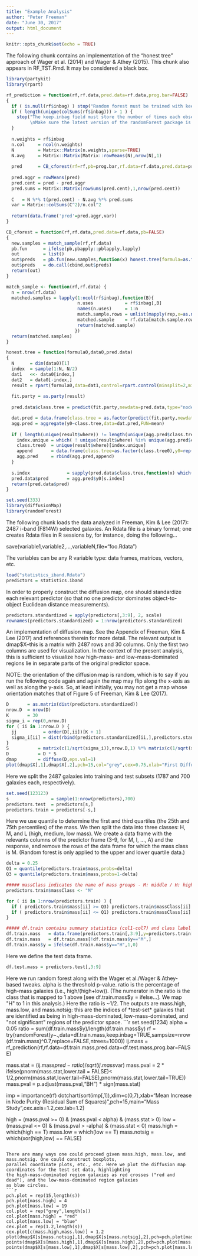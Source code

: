 ```yaml
---
title: "Example Analysis"
author: "Peter Freeman"
date: "June 30, 2017"
output: html_document
---
```


```r
knitr::opts_chunk$set(echo = TRUE)
```

The following chunk contains an implementation of the "honest tree" approach of Wager et al. (2014) and Wager & Athey (2015).
This chunk also appears in RF_TST.Rmd. It may be considered a black box.
```r
library(partykit)
library(rpart)

rf_prediction = function(rf,rf.data,pred.data=rf.data,prog.bar=FALSE)
{
  if ( is.null(rf$inbag) ) stop("Random forest must be trained with keep.inbag = TRUE")
  if ( length(unique(colSums(rf$inbag))) > 1 ) {
    stop("The keep.inbag field must store the number of times each observation was used.
         \nMake sure the latest version of the randomForest package is installed from CRAN.")
  }
  
  n.weights = rf$inbag
  n.col     = ncol(n.weights)
  N         = Matrix::Matrix(n.weights,sparse=TRUE)
  N.avg     = Matrix::Matrix(Matrix::rowMeans(N),nrow(N),1)
  
  pred      = CB_cforest(rf=rf,pb=prog.bar,rf.data=rf.data,pred.data=pred.data)$preds
  
  pred.aggr = rowMeans(pred)
  pred.cent = pred - pred.aggr
  pred.sums = Matrix::Matrix(rowSums(pred.cent),1,nrow(pred.cent))
  
  C   = N %*% t(pred.cent) - N.avg %*% pred.sums
  var = Matrix::colSums(C^2)/n.col^2
  
  return(data.frame('pred'=pred.aggr,var))
}

CB_cforest = function(rf,rf.data,pred.data=rf.data,pb=FALSE) 
{
  new.samples = match_sample(rf,rf.data)
  pb.fun      = ifelse(pb,pbapply::pblapply,lapply)
  out         = list()
  out$preds   = pb.fun(new.samples,function(x) honest.tree(formula=as.formula(rf$call$formula),data=x,pred.data=pred.data))
  out$preds   = do.call(cbind,out$preds)
  return(out)
}

match_sample <- function(rf,rf.data) {
  n = nrow(rf.data)
  matched.samples = lapply(1:ncol(rf$inbag),function(B){
                           n.uses            = rf$inbag[,B]
                           names(n.uses)     = 1:n
                           match.sample.rows = unlist(mapply(rep,x=as.numeric(names(n.uses)),each=n.uses))
                           matched.sample    = rf.data[match.sample.rows, ]
                           return(matched.sample)
                          })
  return(matched.samples)
}

honest.tree = function(formula0,data0,pred.data) 
{
  N      = dim(data0)[1]
  index  = sample(1:N, N/2)
  dat1   <<- data0[index,]
  dat2   = data0[-index,]
  result = rpart(formula0,data=dat1,control=rpart.control(minsplit=2,minbucket=1,cp=0.001))
  
  fit.party = as.party(result)
  
  pred.data$class.tree = predict(fit.party,newdata=pred.data,type="node")

  dat.pred = data.frame(class.tree = as.factor(predict(fit.party,newdata=dat2,type="node")),y0=as.numeric(dat2$y))
  agg.pred = aggregate(y0~class.tree,data=dat.pred,FUN=mean)
  
  if ( length(unique(result$where)) != length(unique(agg.pred$class.tree)) ) {
    index.unique = which( ! unique(result$where) %in% unique(agg.pred$class.tree))
    class.tree0  = unique(result$where)[index.unique]
    append       = data.frame(class.tree=as.factor(class.tree0),y0=rep(1/2,length(class.tree0)))
    agg.pred     = rbind(agg.pred,append)  
  }
  
  s.index              = sapply(pred.data$class.tree,function(x) which(x==agg.pred$class.tree))
  pred.data$pred       = agg.pred$y0[s.index]
  return(pred.data$pred)
}
```

```r
set.seed(333)
library(diffusionMap)
library(randomForest)
```

The following chunk loads the data analyzed in Freeman, Kim & Lee (2017): 2487 i-band (F814W) selected galaxies.
An Rdata file is a binary format; one creates Rdata files in R sessions by, for instance, doing the following...

save(variable1,variable2,...,variableN,file="foo.Rdata")

The variables can be any R variable type: data frames, matrices, vectors, etc.
```r
load("statistics_iband.Rdata")
predictors = statistics.iband
```

In order to properly construct the diffusion map, one should standardize each relevant predictor (so that no
one predictor dominates object-to-object Euclidean distance measurements).
```r
predictors.standardized = apply(predictors[,3:9], 2, scale)
rownames(predictors.standardized) = 1:nrow(predictors.standardized)
```

An implementation of diffusion map. See the Appendix of Freeman, Kim & Lee (2017) and references therein for
more detail. The relevant output is dmap$X--this is a matrix with 2487 rows and 30 columns. Only the first two
columns are used for visualization. In the context of the present analysis, this is sufficient to visualize
how high-mass- and low-mass-dominated regions lie in separate parts of the original predictor space.

NOTE: the orientation of the diffusion map is random, which is to say if you run the following code again and
again the map may flip along the x-axis as well as along the y-axis. So, at least initially, you may not get
a map whose orientation matches that of Figure 5 of Freeman, Kim & Lee (2017).
```r
D       = as.matrix(dist(predictors.standardized))
nrow.D  = nrow(D)
K       = 30
sigma_i = rep(0,nrow.D)
for ( ii in 1:nrow.D ) {
  jj          = order(D[,ii])[K + 1]
  sigma_i[ii] = dist(rbind(predictors.standardized[ii,],predictors.standardized[jj,]))
}
S           = matrix(c(1/sqrt(sigma_i)),nrow.D,1) %*% matrix(c(1/sqrt(sigma_i)),1,nrow.D)
D           = D * S
dmap        = diffuse(D,eps.val=1)
plot(dmap$X[,1],dmap$X[,2],pch=15,col="grey",cex=0.75,xlab="First Diffusion Coordinate",ylab="Second Diffusion Coordinate",cex.axis=1.2,cex.lab=1.2)
```

Here we split the 2487 galaxies into training and test subsets (1787 and 700 galaxies each, respectively).
```r
set.seed(123123)
s                = sample(1:nrow(predictors),700)
predictors.test  = predictors[s,]
predictors.train = predictors[-s,]
```

Here we use quantile to determine the first and third quartiles (the 25th and 75th percentiles) of the mass.
We then split the data into three classes: H, M, and L (high, medium, low mass).
We create a data frame with the relevants columns of the predictor frame (3-9, for M, I, ..., A) and the response,
and remove the rows of the data frame for which the mass class is M. (Random forest is only applied to the upper
and lower quartile data.)
```r
delta = 0.25
Q1 = quantile(predictors.train$mass,probs=delta)
Q3 = quantile(predictors.train$mass,probs=1-delta)

##### massClass indicates the name of mass groups - M: middle / H: high / L: Low
predictors.train$massClass <- "M"

for ( ii in 1:nrow(predictors.train) ) {
  if ( predictors.train$mass[ii] >= Q3) predictors.train$massClass[ii] <- "H"
  if ( predictors.train$mass[ii] <= Q1) predictors.train$massClass[ii] <- "L"
}

##### df.train contains summary statistics (col1-col7) and class label (col8) for "H" and "L" class objects
df.train.mass   = data.frame(predictors.train[,3:9],y=predictors.train[,ncol(predictors.train)])
df.train.mass   = df.train.mass[!df.train.mass$y=="M",]
df.train.mass$y = ifelse(df.train.mass$y=="H",1,0)
```

Here we define the test data frame.
```r
df.test.mass = predictors.test[,3:9]
```

Here we run random forest along with the Wager et al./Wager & Athey-based tweaks.
alpha is the threshold p-value.
ratio is the percentage of high-mass galaxies (i.e., high/(high+low)). (The numerator in the ratio is the class that
is mapped to 1 above [see df.train.mass$y = ifelse...]. We map "H" to 1 in this analysis.) Here the ratio is ~1/2.
The outputs are mass.high, mass.low, and mass.notsig: this are the indices of *test-set* galaxies that are identified
as being in high-mass-dominated, low-mass-dominated, and "not significant" regions of the predictor space.
```r
set.seed(1234)
alpha = 0.05
ratio = sum(df.train.mass$y)/length(df.train.mass$y)
rf      = try(randomForest(y~.,data=df.train.mass,keep.inbag=TRUE,sampsize=nrow(df.train.mass)^0.7,replace=FALSE,ntrees=1000))
ij.mass = rf_prediction(rf,rf.data=df.train.mass,pred.data=df.test.mass,prog.bar=FALSE)

mass.stat = (ij.mass$pred-ratio)/sqrt(ij.mass$var)
mass.pval = 2 * ifelse(pnorm(mass.stat,lower.tail = FALSE)< 1/2,pnorm(mass.stat,lower.tail=FALSE),pnorm(mass.stat,lower.tail=TRUE))
mass.pval = p.adjust(mass.pval,"BH") * sign(mass.stat)

imp = importance(rf)
dotchart(sort(imp[,1]),xlim=c(0,7),xlab="Mean Increase in Node Purity (Residual Sum of Squares)",pch=15,main="Mass Study",cex.axis=1.2,cex.lab=1.2)

high        = (mass.pval >= 0) & (mass.pval <  alpha) & (mass.stat > 0)
low         = (mass.pval <= 0) & (mass.pval > -alpha) & (mass.stat < 0)
mass.high   = which(high == T)
mass.low    = which(low == T)
mass.notsig = which(xor(high,low) == FALSE)
```

There are many ways one could proceed given mass.high, mass.low, and mass.notsig. One could construct boxplots, 
parallel coordinate plots, etc., etc. Here we plot the diffusion map coordinates for the test set data, highlighting
the high-mass-dominated region galaxies as red crosses ("red and dead"), and the low-mass-dominated region galaxies
as blue circles.
```r
pch.plot = rep(15,length(s))
pch.plot[mass.high] = 4
pch.plot[mass.low] = 19
col.plot = rep("grey",length(s))
col.plot[mass.high] = "red"
col.plot[mass.low] = "blue"
cex.plot = rep(1.2,length(s))
cex.plot[c(mass.high,mass.low)] = 1.2
plot(dmap$X[s[mass.notsig],1],dmap$X[s[mass.notsig],2],pch=pch.plot[mass.notsig],cex=cex.plot[mass.notsig],col=col.plot[mass.notsig],main="",xlab="",ylab="",axes=FALSE)
points(dmap$X[s[mass.high],1],dmap$X[s[mass.high],2],pch=pch.plot[mass.high],cex=cex.plot[mass.high],col=col.plot[mass.high])
points(dmap$X[s[mass.low],1],dmap$X[s[mass.low],2],pch=pch.plot[mass.low],cex=cex.plot[mass.low],col=col.plot[mass.low])
```

